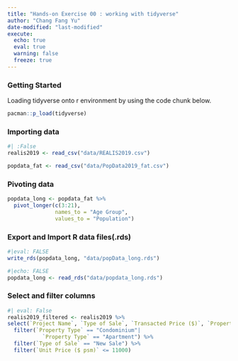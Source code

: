 ```yaml
---
title: "Hands-on Exercise 00 : working with tidyverse"
author: "Chang Fang Yu"
date-modified: "last-modified"
execute:
  echo: true
  eval: true
  warning: false
  freeze: true
---
```


### Getting Started

Loading tidyverse onto r environment by using the code chunk below.

```r
pacman::p_load(tidyverse)
```

### Importing data

```r
#| :False
realis2019 <- read_csv("data/REALIS2019.csv")
```

```r
popdata_fat <- read_csv("data/PopData2019_fat.csv")
```

### Pivoting data

```r
popdata_long <- popdata_fat %>%
  pivot_longer(c(3:21),
               names_to = "Age Group",
               values_to = "Population")
```

### Export and Import R data files(.rds)

```r
#|eval: FALSE
write_rds(popdata_long, "data/popData_long.rds")
```

```r
#|echo: FALSE
popdata_long <- read_rds("data/popdata_long.rds")
```

### Select and filter columns

```r
#| eval: False
realis2019_filtered <- realis2019 %>%
select(`Project Name`, `Type of Sale`, `Transacted Price ($)`, `Property Type`, `Unit Price ($ psm)`) %>%
  filter(`Property Type` == "Condominium"| 
           `Property Type` == "Apartment") %>%
  filter(`Type of Sale` == "New Sale") %>%
  filter(`Unit Price ($ psm)` <= 11000)
```
